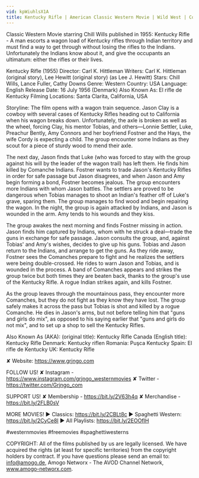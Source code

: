 ```yaml
---
vid: kpWiuhlsX1A
title: Kentucky Rifle | American Classic Western Movie | Wild West | Cowboy Movies | Full Length | English
---
```


Classic Western Movie starring Chill Wills published in 1955: Kentucky Rifle - A man escorts a wagon load of Kentucky rifles through Indian territory and must find a way to get through without losing the rifles to the Indians. Unfortunately the Indians know about it, and give the occupants an ultimatum: either the rifles or their lives.

Kentucky Rifle (1955)
Director: Carl K. Hittleman
Writers: Carl K. Hittleman (original story), Lee Hewitt (original story) (as Lee J. Hewitt) 
Stars: Chill Wills, Lance Fuller, Cathy Downs 
Genre: Western
Country: USA
Language: English
Release Date: 16 July 1956 (Denmark)
Also Known As: El rifle de Kentucky 
Filming Locations: Santa Clarita, California, USA 

Storyline:
The film opens with a wagon train sequence. Jason Clay is a cowboy with several cases of Kentucky Rifles heading out to California when his wagon breaks down. Unfortunately, the axle is broken as well as the wheel, forcing Clay, his mentor Tobias, and others—Lonnie Settler, Luke, Preachur Bently, Amy Connors and her boyfriend Fostner and the Hays, the wife Cordy is expecting a child. The group encounter some Indians as they scout for a piece of sturdy wood to mend their axle.

The next day, Jason finds that Luke (who was forced to stay with the group against his will by the leader of the wagon trail) has left them. He finds him killed by Comanche Indians. Fostner wants to trade Jason's Kentucky Rifles in order for safe passage but Jason disagrees, and when Jason and Amy begin forming a bond, Fostner becomes jealous. The group encounters more Indians with whom Jason battles. The settlers are proved to be dangerous when Tobias manages to shoot an Indian's feather off of Luke's grave, sparing them. The group manages to find wood and begin repairing the wagon. In the night, the group is again attacked by Indians, and Jason is wounded in the arm. Amy tends to his wounds and they kiss.

The group awakes the next morning and finds Fostner missing in action. Jason finds him captured by Indians, whom with he struck a deal—trade the guns in exchange for safe passage. Jason consults the group, and, against Tobias' and Amy's wishes, decides to give up his guns. Tobias and Jason return to the Indians, and arrange to get the guns. As they ride away, Fostner sees the Comanches prepare to fight and he realizes the settlers were being double-crossed. He rides to warn Jason and Tobias, and is wounded in the process. A band of Comanches appears and strikes the group twice but both times they are beaten back, thanks to the group's use of the Kentucky Rifle. A rogue Indian strikes again, and kills Fostner.

As the group leaves through the mountainous pass, they encounter more Comanches, but they do not fight as they know they have lost. The group safely makes it across the pass but Tobias is shot and killed by a rogue Comanche. He dies in Jason's arms, but not before telling him that "guns and girls do mix", as opposed to his saying earlier that "guns and girls do not mix", and to set up a shop to sell the Kentucky Rifles. 

Also Known As (AKA):
(original title): Kentucky Rifle
Canada (English title): Kentucky Rifle
Denmark: Kentucky riflen
Romania: Puşca Kentucky
Spain: El rifle de Kentucky
UK: Kentucky Rifle

✘ Website: https://www.grjngo.com

FOLLOW US!
✘ Instagram - https://www.instagram.com/grjngo_westernmovies
✘ Twitter - https://twitter.com/Grjngo_com

SUPPORT US!
✘ Membership - https://bit.ly/2V63h4q
✘ Merchandise - https://bit.ly/2FLB0sV

MORE MOVIES! 
► Classics: https://bit.ly/2CBLt8c 
► Spaghetti Western: https://bit.ly/2CyCe8I 
► All Playlists: https://bit.ly/2EOOfIH 

#westernmovies #freemovies #spaghettiwesterns

COPYRIGHT: All of the films published by us are legally licensed. We have acquired the rights (at least for specific territories) from the copyright holders by contract. If you have questions please send an email to: info@amogo.de, Amogo Networx - The AVOD Channel Network, www.amogo-networx.com.